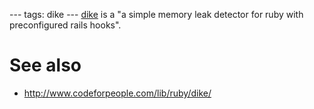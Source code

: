 ---
tags: dike
---
[[dike]] is a "a simple memory leak detector for ruby with preconfigured rails hooks".

= See also =

* http://www.codeforpeople.com/lib/ruby/dike/
